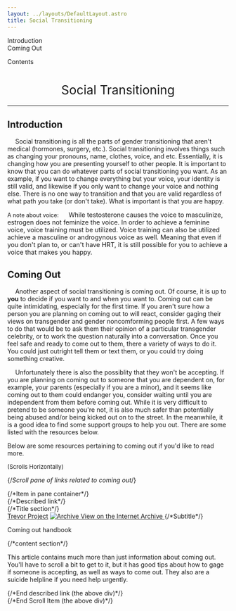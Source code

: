 ```yaml
---
layout: ../layouts/DefaultLayout.astro
title: Social Transitioning
---
```


<div id="toc" class="contents-table">
  <ul>
    <li><a href="#introduction">Introduction</a></li>
    <li><a href="#coming-out">Coming Out</a></li>
  </ul>
  <span><p>Contents</p></span>
</div>

<h1 style="text-align:center; font-weight:normal;">Social Transitioning</h1>

---

## Introduction

&emsp; Social transitioning is all the parts of gender transitioning that aren't medical (hormones, surgery, etc.). Social transitioning involves things such as changing your pronouns, name, clothes, voice, and etc. Essentially, it is changing how you are presenting yourself to other people. It is important to know that you can do whatever parts of social transitioning you want. As an example, if you want to change everything but your voice, your identity is still valid, and likewise if you only want to change your voice and nothing else. There is no one way to transition and that you are valid regardless of what path you take (or don't take). What is important is that you are happy. 


<span style="font-size:0.8rem;">A note about voice:</span>
<span style="font-size:0.9rem;">
&emsp; While testosterone causes the voice to masculinize, estrogen does not feminize the voice. In order to achieve a feminine voice, voice training must be utilized. Voice training can also be utilized achieve a masculine or androgynous voice as well. Meaning that even if you don't plan to, or can't have HRT, it is still possible for you to achieve a voice that makes you happy. 
</span>

## Coming Out

&emsp; Another aspect of social transitioning is coming out. Of course, it is up to **you** to decide if you want to and when you want to. Coming out can be quite intimidating, especially for the first time. If you aren't sure how a person you are planning on coming out to will react, consider gaging their views on transgender and gender noncomforming people first. A few ways to do that would be to ask them their opinion of a particular transgender celebrity, or to work the question naturally into a conversation. Once you feel safe and ready to come out to them, there a variety of ways to do it. You could just outright tell them or text them, or you could try doing something creative.

&emsp; Unfortunately there is also the possiblity that they won't be accepting. If you are planning on coming out to someone that you are dependent on, for example, your parents (especially if you are a minor), and it seems like coming out to them could endanger you, consider waiting until you are independent from them before coming out. While it is very difficult to pretend to be someone you're not, it is also much safer than potentially being abused and/or being kicked out on to the street. In the meanwhile, it is a good idea to find some support groups to help you out. There are some listed with the resources below.

Below are some resources pertaining to coming out if you'd like to read more.

<span style="font-size:small;">(Scrolls Horizontally)</span>

{/*Scroll pane of links related to coming out*/}
<div class="horizontal-scroll-pane">
  {/*Item in pane container*/}
  <div class="scroll-item">
    {/*Described link*/}
    <div class="described-link">
      {/*Title section*/}
      <div class="dl-title">
        <a href="https://www.thetrevorproject.org/resources/guide/the-coming-out-handbook/">Trevor Project</a>
        <a href="https://web.archive.org/web/20240428064012/https://www.thetrevorproject.org/resources/guide/the-coming-out-handbook/">
          <span class="tooltip">
            <img src="../icons/archive.svg" alt="Archive"/>
            <span class="tooltip-text">View on the Internet Archive</span>
          </span>
        </a>
        {/*Subtitle*/}
        <p>Coming out handbook</p>
      </div>
      {/*content section*/}
      <div class="dl-content">
        <p>This article contains much more than just information about coming out. You'll have to scroll a bit to get to it, but it has good tips about how to gage if someone is accepting, as well as ways to come out. They also are a suicide helpline if you need help urgently.</p>
      </div>
    </div>
    {/*End described link (the above div)*/}
  </div>
  {/*End Scroll Item (the above div)*/}
</div>

